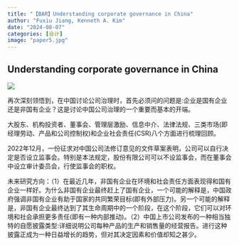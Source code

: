 ```yaml
---
title: "【BAR】Understanding corporate governance in China"
author: "Fuxiu Jiang, Kenneth A. Kim"
date: "2024-08-07"
categories: [会计]
image: "paper5.jpg"
---
```


## Understanding corporate governance in China

![](https://raw.githubusercontent.com/liyuanaa/my-images/main/img/20240807-1.png)

:::{#hero-heading}

再次深刻领悟到，在中国讨论公司治理时，首先必须问的问题是:企业是国有企业还是非国有企业？这是讨论中国公司治理的一个重要而基本的开端。

大股东、机构投资者、董事会、管理层激励、信息中介、法律法规、三类市场(即经理劳动、产品和公司控制权)和企业社会责任(CSR)八个方面进行梳理回顾。

2022年12月，一份征求对中国公司法修订意见的文件草案表明，公司可以自行决定是否设立监事会。特别是本法规定，股份有限公司可以不设监事会，而在董事会中设立审计委员会，行使监事会的职权。

未来研究方向：（1）在最近几年，非国有企业在环境和社会责任方面表现得和国有企业一样好。为什么非国有企业最终赶上了国有企业，一个可能的解释是，中国政府强调非国有企业有助于国家的共同繁荣目标(即有外部压力)。另一个可能的解释是，非国有企业最终达到了其生命周期中的一个阶段，在这个阶段，它们可以对环境和社会承担更多责任(即有一种内部推动)。（2）中国上市公司发布的一种相当独特的自愿披露类型:详细说明公司每种产品的生产和销售量的经营报告。进行这种披露正成为一种日益增长的趋势，但对其决定因素和价值却知之甚少。
:::
